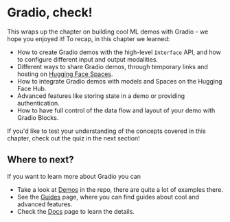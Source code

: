 # Gradio, check!

This wraps up the chapter on building cool ML demos with Gradio - we hope you enjoyed it! To recap, in this chapter we learned:

- How to create Gradio demos with the high-level `Interface` API, and how to configure different input and output modalities.
- Different ways to share Gradio demos, through temporary links and hosting on [Hugging Face Spaces](https://huggingface.co/spaces).
- How to integrate Gradio demos with models and Spaces on the Hugging Face Hub.
- Advanced features like storing state in a demo or providing authentication.
- How to have full control of the data flow and layout of your demo with Gradio Blocks.

If you'd like to test your understanding of the concepts covered in this chapter, check out the quiz in the next section!

## Where to next?

If you want to learn more about Gradio you can

- Take a look at [Demos](https://github.com/gradio-app/gradio/tree/main/demo) in the repo, there are quite a lot of examples there.
- See the [Guides](https://gradio.app/guides/) page, where you can find guides about cool and advanced features.
- Check the [Docs](https://gradio.app/docs/) page to learn the details.
